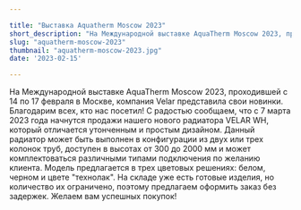 ```yaml
---

title: "Выставка Aquatherm Moscow 2023"
short_description: "На Международной выставке AquaTherm Moscow 2023, проходившей с 14 по 17 февраля в Москве, компания Velar представила свои новинки."
slug: "aquatherm-moscow-2023"
thumbnail: "aquatherm-moscow-2023.jpg"
date: '2023-02-15'

---
```


На Международной выставке AquaTherm Moscow 2023, проходившей с 14 по 17 февраля в Москве, компания Velar представила свои новинки. Благодарим всех, кто нас посетил! С радостью сообщаем, что с 7 марта 2023 года начнутся продажи нашего нового радиатора VELAR WH, который отличается утонченным и простым дизайном. Данный радиатор может быть выполнен в конфигурации из двух или трех колонок труб, доступен в высотах от 300 до 2000 мм и может комплектоваться различными типами подключения по желанию клиента. Модель предлагается в трех цветовых решениях: белом, черном и цвете "технолак". На складе уже есть готовые изделия, но количество их ограничено, поэтому предлагаем оформить заказ без задержек. Желаем вам успешных покупок!
